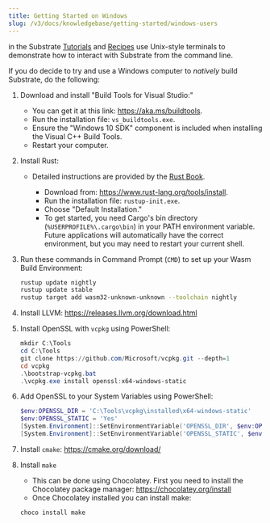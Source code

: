 ```yaml
---
title: Getting Started on Windows
slug: /v3/docs/knowledgebase/getting-started/windows-users
---
```



in the Substrate [Tutorials](../../../../tutorials) and [Recipes](https://substrate.dev/recipes/)
use Unix-style terminals to demonstrate how to interact with Substrate from the command line.

If you do decide to try and use a Windows computer to _natively_ build Substrate, do the following:

1. Download and install "Build Tools for Visual Studio:"

   - You can get it at this link: https://aka.ms/buildtools.
   - Run the installation file: `vs_buildtools.exe`.
   - Ensure the "Windows 10 SDK" component is included when installing the Visual C++ Build Tools.
   - Restart your computer.

2. Install Rust:

   - Detailed instructions are provided by the
     [Rust Book](https://doc.rust-lang.org/book/ch01-01-installation.html#installing-rustup-on-windows).

     - Download from: https://www.rust-lang.org/tools/install.
     - Run the installation file: `rustup-init.exe`.
     - Choose "Default Installation."
     - To get started, you need Cargo's bin directory (`%USERPROFILE%\.cargo\bin`) in your PATH
       environment variable. Future applications will automatically have the correct environment,
       but you may need to restart your current shell.

3. Run these commands in Command Prompt (`CMD`) to set up your Wasm Build Environment:

   ```bash
   rustup update nightly
   rustup update stable
   rustup target add wasm32-unknown-unknown --toolchain nightly
   ```

4. Install LLVM: https://releases.llvm.org/download.html

5. Install OpenSSL with `vcpkg` using PowerShell:

   ```powershell
   mkdir C:\Tools
   cd C:\Tools
   git clone https://github.com/Microsoft/vcpkg.git --depth=1
   cd vcpkg
   .\bootstrap-vcpkg.bat
   .\vcpkg.exe install openssl:x64-windows-static
   ```

6. Add OpenSSL to your System Variables using PowerShell:

   ```powershell
   $env:OPENSSL_DIR = 'C:\Tools\vcpkg\installed\x64-windows-static'
   $env:OPENSSL_STATIC = 'Yes'
   [System.Environment]::SetEnvironmentVariable('OPENSSL_DIR', $env:OPENSSL_DIR, [System.EnvironmentVariableTarget]::User)
   [System.Environment]::SetEnvironmentVariable('OPENSSL_STATIC', $env:OPENSSL_STATIC, [System.EnvironmentVariableTarget]::User)
   ```

7. Install `cmake`: https://cmake.org/download/

8. Install `make`
    - This can be done using Chocolatey. First you need to install the Chocolatey package manager: https://chocolatey.org/install
    - Once Chocolatey installed you can install make:

   ```
   choco install make
   ```
